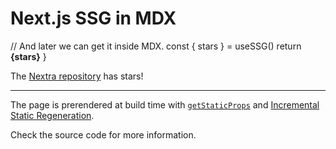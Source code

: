 # Next.js SSG in MDX



  // And later we can get it inside MDX.
  const { stars } = useSSG()
  return <strong>{stars}</strong>
}

The [Nextra repository](https://github.com/apuem/ask) has <StarsRenderer/> stars!

---

The page is prerendered at build time with [`getStaticProps`](https://nextjs.org/docs/basic-features/data-fetching#getstaticprops-static-generation)
and [Incremental Static Regeneration](https://nextjs.org/docs/basic-features/data-fetching#incremental-static-regeneration).

Check the source code for more information.
